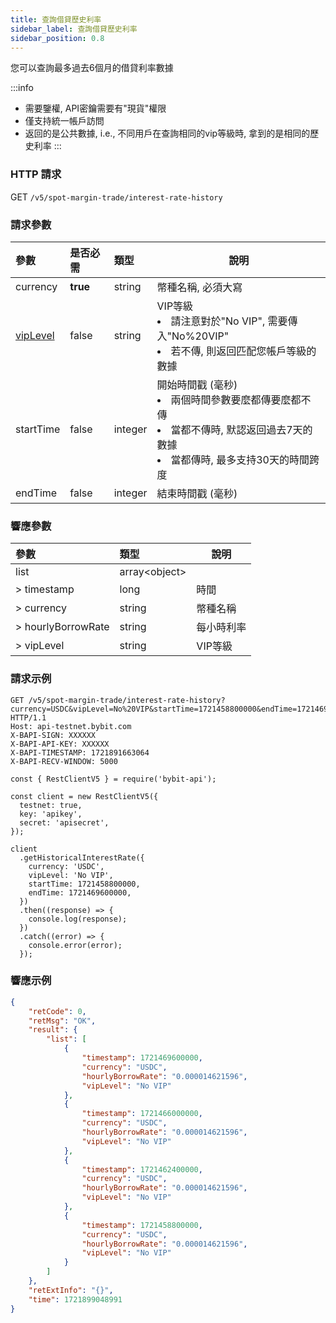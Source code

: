```yaml
---
title: 查詢借貸歷史利率
sidebar_label: 查詢借貸歷史利率
sidebar_position: 0.8
---
```

您可以查詢最多過去6個月的借貸利率數據

:::info
* 需要鑒權, API密鑰需要有"現貨"權限
* 僅支持統一帳戶訪問
* 返回的是公共數據, i.e., 不同用戶在查詢相同的vip等級時, 拿到的是相同的歷史利率
:::

### HTTP 請求
GET `/v5/spot-margin-trade/interest-rate-history`

### 請求參數
| 參數 | 是否必需 | 類型 | 說明|
|:----- |:-------|:-----|------ |
|currency|**true**|string|幣種名稱, 必須大寫 |
|[vipLevel](../enum#viplevel)|false|string|VIP等級 <li>請注意對於"No VIP", 需要傳入"No%20VIP"</li><li>若不傳, 則返回匹配您帳戶等級的數據</li>|
|startTime|false|integer|開始時間戳 (毫秒) <li>兩個時間參數要麼都傳要麼都不傳</li><li>當都不傳時, 默認返回過去7天的數據</li><li>當都傳時, 最多支持30天的時間跨度</li>|
|endTime|false|integer|結束時間戳 (毫秒)|

### 響應參數
| 參數 | 類型 | 說明|
|:----- |:-----|----- |
|list|array&lt;object&gt;||
|> timestamp|long|時間|
|> currency|string|幣種名稱|
|> hourlyBorrowRate|string|每小時利率|
|> vipLevel|string|VIP等級|

### 請求示例

<Tabs groupId="programming-languages">
<TabItem value="http" label="HTTP">

```http
GET /v5/spot-margin-trade/interest-rate-history?currency=USDC&vipLevel=No%20VIP&startTime=1721458800000&endTime=1721469600000 HTTP/1.1
Host: api-testnet.bybit.com
X-BAPI-SIGN: XXXXXX
X-BAPI-API-KEY: XXXXXX
X-BAPI-TIMESTAMP: 1721891663064
X-BAPI-RECV-WINDOW: 5000
```

</TabItem>
<TabItem value="Node" label="Node.js">

```n4js
const { RestClientV5 } = require('bybit-api');

const client = new RestClientV5({
  testnet: true,
  key: 'apikey',
  secret: 'apisecret',
});

client
  .getHistoricalInterestRate({
    currency: 'USDC',
    vipLevel: 'No VIP',
    startTime: 1721458800000,
    endTime: 1721469600000,
  })
  .then((response) => {
    console.log(response);
  })
  .catch((error) => {
    console.error(error);
  });
```

</TabItem>
</Tabs>

### 響應示例

```json
{
    "retCode": 0,
    "retMsg": "OK",
    "result": {
        "list": [
            {
                "timestamp": 1721469600000,
                "currency": "USDC",
                "hourlyBorrowRate": "0.000014621596",
                "vipLevel": "No VIP"
            },
            {
                "timestamp": 1721466000000,
                "currency": "USDC",
                "hourlyBorrowRate": "0.000014621596",
                "vipLevel": "No VIP"
            },
            {
                "timestamp": 1721462400000,
                "currency": "USDC",
                "hourlyBorrowRate": "0.000014621596",
                "vipLevel": "No VIP"
            },
            {
                "timestamp": 1721458800000,
                "currency": "USDC",
                "hourlyBorrowRate": "0.000014621596",
                "vipLevel": "No VIP"
            }
        ]
    },
    "retExtInfo": "{}",
    "time": 1721899048991
}
```
